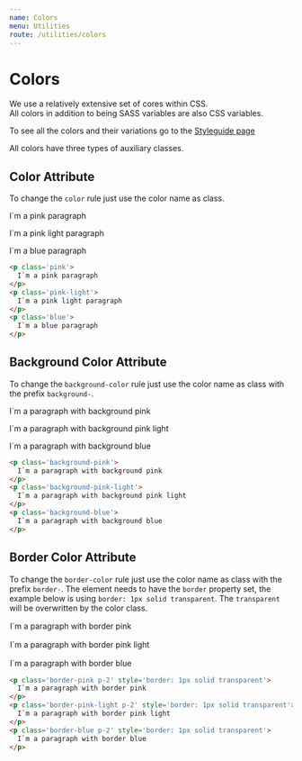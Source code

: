 ```yaml
---
name: Colors
menu: Utilities
route: /utilities/colors
---
```


# Colors

We use a relatively extensive set of cores within CSS. <br/>
All colors in addition to being SASS variables are also CSS variables.
<p>To see all the colors and their variations go to the <a className='pink' href='/styleguide'>Styleguide page</a></p>
<p className='mb-3'>All colors have three types of auxiliary classes.</p>

## Color Attribute

To change the `color` rule just use the color name as class.

<p class='pink'>
  I`m a pink paragraph
</p>
<p class='pink-light'>
  I`m a pink light paragraph
</p>
<p class='blue'>
  I`m a blue paragraph
</p>

```html
<p class='pink'>
  I`m a pink paragraph
</p>
<p class='pink-light'>
  I`m a pink light paragraph
</p>
<p class='blue'>
  I`m a blue paragraph
</p>
```

## Background Color Attribute

To change the `background-color` rule just use the color name as class with the prefix `background-`.

<p class='background-pink p-2'>
  I`m a paragraph with background pink
</p>
<p class='background-pink-light black p-2'>
  I`m a paragraph with background pink light
</p>
<p class='background-blue p-2'>
  I`m a paragraph with background blue
</p>

```html
<p class='background-pink'>
  I`m a paragraph with background pink
</p>
<p class='background-pink-light'>
  I`m a paragraph with background pink light
</p>
<p class='background-blue'>
  I`m a paragraph with background blue
</p>
```

## Border Color Attribute

To change the `border-color` rule just use the color name as class with the prefix `border-`. 
The element needs to have the `border` property set, the example below is using `border: 1px solid transparent`.
The `transparent` will be overwritten by the color class.

<p class='border-pink p-2' style='border: 1px solid transparent'>
  I`m a paragraph with border pink
</p>
<p class='border-pink-light p-2' style='border: 1px solid transparent'>
  I`m a paragraph with border pink light
</p>
<p class='border-blue p-2' style='border: 1px solid transparent'>
  I`m a paragraph with border blue
</p>

```html
<p class='border-pink p-2' style='border: 1px solid transparent'>
  I`m a paragraph with border pink
</p>
<p class='border-pink-light p-2' style='border: 1px solid transparent'>
  I`m a paragraph with border pink light
</p>
<p class='border-blue p-2' style='border: 1px solid transparent'>
  I`m a paragraph with border blue
</p>
```